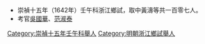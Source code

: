 *崇禎十五年（1642年）壬午科浙江鄉試，取中黃濤等共一百零七人。
*考官[[吳國華_(崇禎進士)|吳國華]]、[[范淑泰|范淑泰]]
[[Category:崇禎十五年壬午科舉人|Category:崇禎十五年壬午科舉人]]
[[Category:明朝浙江鄉試舉人|Category:明朝浙江鄉試舉人]]
